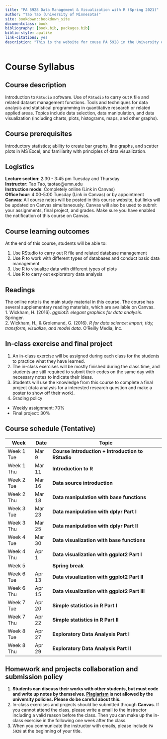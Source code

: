 ```yaml
--- 
title: "PA 5928 Data Management & Visualization with R (Spring 2021)"
author: "Tao Tao (University of Minnesota)"
site: bookdown::bookdown_site
documentclass: book
bibliography: [book.bib, packages.bib]
biblio-style: apalike
link-citations: yes
description: "This is the website for couse PA 5928 in the University of Minnesota"
---
```


# Course Syllabus

## Course description

Introduction to ``RStudio`` software. Use of ``RStudio`` to carry out ``R`` file and related dataset management functions. Tools and techniques for data analysis and statistical programming in quantitative research or related applied areas. Topics include data selection, data manipulation, and data visualization (including charts, plots, histograms, maps, and other graphs).

## Course prerequisites

Introductory statistics; ability to create bar graphs, line graphs, and scatter plots in MS Excel; and familiarity with principles of data visualization.

## Logistics

**Lecture section**: 2:30 - 3:45 pm Tuesday and Thursday  
**Instructor**: Tao Tao, taotao@umn.edu  
**Instruction mode**: Completely online (Link in Canvas)  
**Office hour**: 4:00-5:00 Tuesday (Link in Canvas) or by appointment  
**Canvas**: All course notes will be posted in this course website, but links will be updated on Canvas simultaneously. Canvas will also be used to submit your assignments, final project, and grades. Make sure you have enabled the notification of this course on Canvas.

## Course learning outcomes

At the end of this course, students will be able to:

1. Use RStudio to carry out R file and related database management
2. Use R to work with different types of databases and conduct basic data management
3. Use R to visualize data with different types of plots
4. Use R to carry out exploratory data analysis

## Readings
The online note is the main study material in this course.  The course has several supplementary reading materials, which are available on Canvas.  
1. Wickham, H. (2016). *ggplot2: elegant graphics for data analysis*. Springer.  
2. Wickham, H., & Grolemund, G. (2016). *R for data science: import, tidy, transform, visualize, and model data*. O'Reilly Media, Inc.


## In-class exercise and final project

1. An in-class exercise will be assigned during each class for the students to practice what they have learned. 
2. The in-class exercises will be mostly finished during the class time, and students are still required to submit their codes on the same day with necessary notes to indicate their ideas.
3. Students will use the knowledge from this course to complete a final project (data analysis for a interested research question and make a poster to show off their work).
4. Grading policy

* Weekly assignment: 70%
* Final project: 30%

## Course schedule (Tentative)


| Week       | Date   | Topic                                         |
|------------|--------|-----------------------------------------------|
| Week 1 Tue | Mar 9  | **Course introduction + Introduction to RStudio** |
| Week 1 Thu | Mar 11 | **Introduction to R**                             |
| Week 2 Tue | Mar 16 | **Data source introduction**                      |
| Week 2 Thu | Mar 18 | **Data manipulation with base functions**         |
| Week 3 Tue | Mar 23 | **Data manipulation with dplyr Part I**           |
| Week 3 Thu | Mar 25 | **Data manipulation with dplyr Part II**          |
| Week 4 Tue | Mar 30 | **Data visualization with base functions**        |
| Week 4 Thu | Apr 1  | **Data visualization with ggplot2 Part I**        |
| Week 5     |        | **Spring break**                                  |
| Week 6 Tue | Apr 13 | **Data visualization with ggplot2 Part II**       |
| Week 6 Thu | Apr 15 | **Data visualization with ggplot2 Part III**      |
| Week 7 Tue | Apr 20 | **Simple statistics in R Part I**                 |
| Week 7 Thu | Apr 22 | **Simple statistics in R Part II**                |
| Week 8 Tue | Apr 27 | **Exploratory Data Analysis Part I**              |
| Week 8 Thu | Apr 29 | **Exploratory Data Analysis Part II**             |

## Homework and projects collaboration and submission policy

1. **Students can discuss their works with other students, but must code and write up notes by themselves. [Plagiarism](https://communitystandards.umn.edu/content/plagiarism) is not allowed by the university policies. Please do be careful about this.**
2. In-class exercises and projects should be submitted through **Canvas**. If you cannot attend the class, please write a email to the instructor including a valid reason before the class. Then you can make up the in-class exercise in the following one week after the class.
3. When you communicate the instructor with emails, please include ``PA 5928`` at the beginning of your title.
